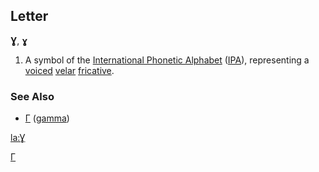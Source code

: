 ==Letter==
'''Ɣ''', '''ɣ'''

#A symbol of the [[International Phonetic Alphabet]] ([[IPA]]), representing a [[voiced]] [[velar]] [[fricative]].
===See Also===
*[[Γ]] ([[gamma]])
[[Category:IPA symbols|Γ]]

[[la:Ɣ]]
